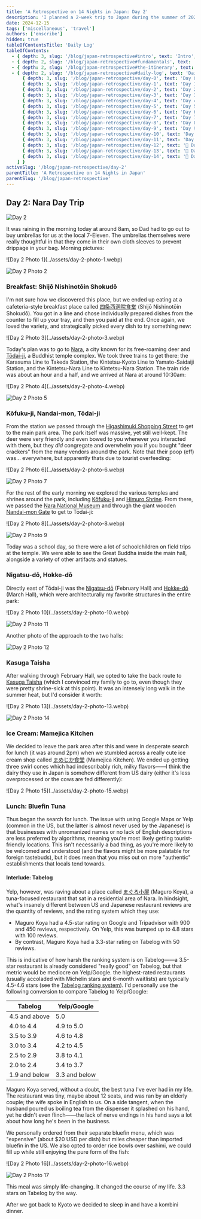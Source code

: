 ```yaml
---
title: 'A Retrospective on 14 Nights in Japan: Day 2'
description: 'I planned a 2-week trip to Japan during the summer of 2023 for my family. Here are some of the highlights, blunders, experiences gathered throughout the process.'
date: 2024-12-15
tags: ['miscellaneous', 'travel']
authors: ['enscribe']
hidden: true
tableOfContentsTitle: 'Daily Log'
tableOfContents:
  - { depth: 3, slug: '/blog/japan-retrospective#intro', text: 'Intro', subheadings: [] }
  - { depth: 2, slug: '/blog/japan-retrospective#fundamentals', text: 'Fundamentals', subheadings: [] }
  - { depth: 2, slug: '/blog/japan-retrospective#the-itinerary', text: 'The Itinerary', subheadings: [] }
  - { depth: 2, slug: '/blog/japan-retrospective#daily-log', text: 'Daily Log', subheadings: [
      { depth: 3, slug: '/blog/japan-retrospective/day-0', text: 'Day 0: Kansai Airport', subheadings: [] },
      { depth: 3, slug: '/blog/japan-retrospective/day-1', text: 'Day 1: Osaka Day Trip', subheadings: [] },
      { depth: 3, slug: '/blog/japan-retrospective/day-2', text: 'Day 2: Nara Day Trip', subheadings: [] },
      { depth: 3, slug: '/blog/japan-retrospective/day-3', text: 'Day 3: East Kyoto', subheadings: [] },
      { depth: 3, slug: '/blog/japan-retrospective/day-4', text: 'Day 4: West/Central Kyoto', subheadings: [] },
      { depth: 3, slug: '/blog/japan-retrospective/day-5', text: 'Day 5: Fushimi-Inari Taisha', subheadings: [] },
      { depth: 3, slug: '/blog/japan-retrospective/day-6', text: 'Day 6: Hakone-Yumoto', subheadings: [] },
      { depth: 3, slug: '/blog/japan-retrospective/day-7', text: 'Day 7: Hakone Round Course', subheadings: [] },
      { depth: 3, slug: '/blog/japan-retrospective/day-8', text: 'Day 8: Shinjuku, Kabukichō', subheadings: [] },
      { depth: 3, slug: '/blog/japan-retrospective/day-9', text: 'Day 9: Yokohama, Shibuya', subheadings: [] },
      { depth: 3, slug: '/blog/japan-retrospective/day-10', text: 'Day 10: Rest Day', subheadings: [] },
      { depth: 3, slug: '/blog/japan-retrospective/day-11', text: 'Day 11: Akihabara', subheadings: [] },
      { depth: 3, slug: '/blog/japan-retrospective/day-12', text: '🚧 Day 12: Asakusa, Odaiba', subheadings: [] },
      { depth: 3, slug: '/blog/japan-retrospective/day-13', text: '🚧 Day 13: Kamakura Day Trip', subheadings: [] },
      { depth: 3, slug: '/blog/japan-retrospective/day-14', text: '🚧 Day 14: Haneda Airport', subheadings: [] },
    ] }
activeSlug: '/blog/japan-retrospective/day-2'
parentTitle: 'A Retrospective on 14 Nights in Japan'
parentSlug: '/blog/japan-retrospective'
---
```


## Day 2: Nara Day Trip

![Day 2](../assets/day-2.webp)

It was raining in the morning today at around 8am, so Dad had to go out to buy umbrellas for us at the local 7-Eleven. The umbrellas themselves were really thoughtful in that they come in their own cloth sleeves to prevent drippage in your bag. Morning pictures:

<div class="flex gap-2 [&>*>*]:my-0">
![Day 2 Photo 1](../assets/day-2-photo-1.webp)

![Day 2 Photo 2](../assets/day-2-photo-2.webp)
</div>

### Breakfast: Shijō Nishinotōin Shokudō

I'm not sure how we discovered this place, but we ended up eating at a cafeteria-style breakfast place called [四条西洞院食堂](https://tabelog.com/en/kyoto/A2601/A260201/26017600/) (Shijō Nishinotōin Shokudō). You got in a line and chose individually prepared dishes from the counter to fill up your tray, and then you paid at the end. Once again, we loved the variety, and strategically picked every dish to try something new:

<div class="mx-auto w-1/2">
    ![Day 2 Photo 3](../assets/day-2-photo-3.webp)
</div>

Today's plan was to go to [Nara](<https://en.wikipedia.org/wiki/Nara_(city)>), a city known for its free-roaming deer and [Tōdai-ji](https://en.wikipedia.org/wiki/T%C5%8Ddai-ji), a Buddhist temple complex. We took three trains to get there: the Karasuma Line to Takeda Station, the Kintetsu-Kyoto Line to Yamato-Saidaiji Station, and the Kintetsu-Nara Line to Kintetsu-Nara Station. The train ride was about an hour and a half, and we arrived at Nara at around 10:30am:

<div class="flex gap-2 [&>*>*]:my-0">
![Day 2 Photo 4](../assets/day-2-photo-4.webp)

![Day 2 Photo 5](../assets/day-2-photo-5.webp)
</div>

### Kōfuku-ji, Nandai-mon, Tōdai-ji

From the station we passed through the [Higashimuki Shopping Street](https://www.visitnara.jp/venues/S01128/) to get to the main park area. The park itself was massive, yet still well-kept. The deer were very friendly and even bowed to you whenever you interacted with them, but they _did_ congregate and overwhelm you if you bought "deer crackers" from the many vendors around the park. Note that their poop (eff) was... everywhere, but apparently thats due to tourist overfeeding:

<div class="flex gap-2 [&>*>*]:my-0">
![Day 2 Photo 6](../assets/day-2-photo-6.webp)

![Day 2 Photo 7](../assets/day-2-photo-7.webp)
</div>

For the rest of the early morning we explored the various temples and shrines around the park, including [Kōfuku-ji](https://en.wikipedia.org/wiki/K%C5%8Dfuku-ji) and [Himuro Shrine](https://himurojinja.jp/). From there, we passed the [Nara National Museum](https://www.narahaku.go.jp/english/) and through the giant wooden [Nandai-mon Gate](https://www.todaiji.or.jp/en/information/nandaimon/) to get to Tōdai-ji:

<div class="flex gap-2 [&>*>*]:my-0">
![Day 2 Photo 8](../assets/day-2-photo-8.webp)

![Day 2 Photo 9](../assets/day-2-photo-9.webp)
</div>

Today was a school day, so there were a lot of schoolchildren on field trips at the temple. We were able to see the Great Buddha inside the main hall, alongside a variety of other artifacts and statues.

### Nigatsu-dō, Hokke-dō

Directly east of Tōdai-ji was the [Nigatsu-dō](https://www.todaiji.or.jp/en/information/nigatsudo/) (February Hall) and [Hokke-dō](https://www.todaiji.or.jp/en/information/hokkedo/) (March Hall), which were architecturally my favorite structures in the entire park:

<div class="flex gap-2 [&>*>*]:my-0">
![Day 2 Photo 10](../assets/day-2-photo-10.webp)

![Day 2 Photo 11](../assets/day-2-photo-11.webp)
</div>

Another photo of the approach to the two halls:

![Day 2 Photo 12](../assets/day-2-photo-12.webp)

### Kasuga Taisha

After walking through February Hall, we opted to take the back route to [Kasuga Taisha](https://www.japan-guide.com/e/e4102.html) (which I convinced my family to go to, even though they were pretty shrine-sick at this point). It was an intensely long walk in the summer heat, but I'd consider it worth:

<div class="flex gap-2 [&>*>*]:my-0">
![Day 2 Photo 13](../assets/day-2-photo-13.webp)

![Day 2 Photo 14](../assets/day-2-photo-14.webp)
</div>

### Ice Cream: Mamejica Kitchen

We decided to leave the park area after this and were in desperate search for lunch (it was around 2pm) when we stumbled across a really cute ice cream shop called [まめじか食堂](https://tabelog.com/en/nara/A2901/A290101/29011358/) (Mamejica Kitchen). We ended up getting three swirl cones which had indescribably rich, milky flavors——I think the dairy they use in Japan is somehow different from US dairy (either it's less overprocessed or the cows are fed differently):

<div class="mx-auto w-1/2">
    ![Day 2 Photo 15](../assets/day-2-photo-15.webp)
</div>

### Lunch: Bluefin Tuna

Thus began the search for lunch. The issue with using Google Maps or Yelp (common in the US, but the latter is almost never used by the Japanese) is that businesses with unromanized names or no lack of English descriptions are less preferred by algorithms, meaning you're most likely getting tourist-friendly locations. This isn't necessarily a bad thing, as you're more likely to be welcomed and understood (and the flavors might be more palatable for foreign tastebuds), but it does mean that you miss out on more "authentic" establishments that locals tend towards.

#### Interlude: Tabelog

Yelp, however, was raving about a place called [まぐろ小屋](https://tabelog.com/en/nara/A2901/A290101/29000802/) (Maguro Koya), a tuna-focused restaurant that sat in a residential area of Nara. In hindsight, what's insanely different between US and Japanese restaurant reviews are the quantity of reviews, and the rating system which they use:

-   Maguro Koya had a 4.5-star rating on Google and Tripadvisor with 900 and 450 reviews, respectively. On Yelp, this was bumped up to 4.8 stars with 100 reviews.
-   By contrast, Maguro Koya had a 3.3-star rating on Tabelog with 50 reviews.

This is indicative of how harsh the ranking system is on Tabelog——a 3.5-star restaurant is already considered "really good" on Tabelog, but that metric would be mediocre on Yelp/Google. the highest-rated restaurants (usually accoladed with Michelin stars and 6-month waitlists) are typically 4.5-4.6 stars (see the [Tabelog ranking system](https://tabelog.com/help/score/)). I'd personally use the following conversion to compare Tabelog to Yelp/Google:

| Tabelog       | Yelp/Google   |
| ------------- | ------------- |
| 4.5 and above | 5.0           |
| 4.0 to 4.4    | 4.9 to 5.0    |
| 3.5 to 3.9    | 4.6 to 4.8    |
| 3.0 to 3.4    | 4.2 to 4.5    |
| 2.5 to 2.9    | 3.8 to 4.1    |
| 2.0 to 2.4    | 3.4 to 3.7    |
| 1.9 and below | 3.3 and below |

Maguro Koya served, without a doubt, the best tuna I've ever had in my life. The restaurant was tiny, maybe about 12 seats, and was ran by an elderly couple; the wife spoke in English to us. On a side tangent, when the husband poured us boiling tea from the dispenser it splashed on his hand, yet he didn't even flinch——the lack of nerve endings in his hand says a lot about how long he's been in the business.

We personally ordered from their separate bluefin menu, which was "expensive" (about $20 USD per dish) but miles cheaper than imported bluefin in the US. We also opted to order rice bowls over sashimi, we could fill up while still enjoying the pure form of the fish:

<div class="flex gap-2 [&>*>*]:my-0">
![Day 2 Photo 16](../assets/day-2-photo-16.webp)

![Day 2 Photo 17](../assets/day-2-photo-17.webp)
</div>

This meal was simply life-changing. It changed the course of my life. 3.3 stars on Tabelog by the way.

After we got back to Kyoto we decided to sleep in and have a kombini dinner.
